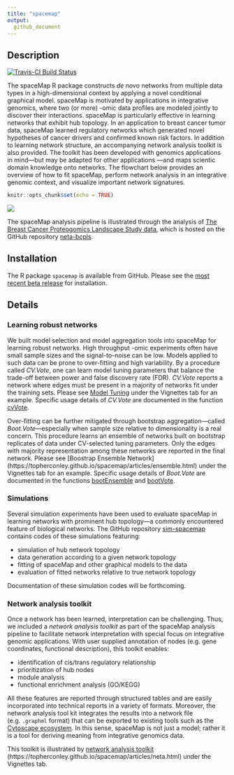 ```yaml
---
title: "spacemap"
output: 
  github_document
---
```


## Description

[![Travis-CI Build Status](https://travis-ci.org/topherconley/spacemap.svg?branch=master)](https://travis-ci.org/topherconley/spacemap)

The spaceMap R package constructs _de novo_ networks from multiple data types in a high-dimensional context by applying a novel conditional graphical model. spaceMap is motivated by applications in integrative genomics, where two (or more) -omic data profiles are modeled jointly to discover their interactions. spaceMap is particularly effective in learning networks that exhibit hub topology. In an application to breast cancer tumor data, spaceMap learned regulatory networks which generated novel hypotheses of cancer drivers and confirmed known risk factors. In addition to learning network structure, an accompanying network analysis toolkit is also provided. The toolkit has been developed with genomics applications in mind---but may be adapted for other applications ---and maps scientic domain knowledge onto networks. The flowchart below provides an overview of how to fit spaceMap, perform network analysis in an integrative genomic context, and visualize important network signatures. 

```r
knitr::opts_chunk$set(echo = TRUE)
```

![](figures/flow-chart-4.png)

The spaceMap analysis pipeline is illustrated  through the analysis of [The Breast Cancer Proteogomics Landscape Study data](https://cptac-data-portal.georgetown.edu/cptac/s/S029), which is hosted on the GitHub repository [neta-bcpls](https://topherconley.github.io/neta-bcpls/). 


## Installation

The R package `spacemap` is available from GitHub. Please see the [most recent beta release](https://topherconley.github.io/spacemap/installation.html) for installation. 


## Details 

### Learning robust networks

We built model selection and model aggregation tools into spaceMap for learning robust networks.  High throughput -omic experiments often have small sample sizes and the signal-to-noise can be low.  Models applied to such data can be prone to over-fitting and high variability. By a procedure called *CV.Vote*, one can learn model tuning parameters that balance the trade-off between power and false discovery rate (FDR). *CV.Vote* reports a network where edges must be present in a majority of networks fit under the training sets. Please see [Model Tuning](https://topherconley.github.io/spacemap/articles/tuning.html) under the Vignettes tab for an example. Specific usage details of *CV.Vote* are documented in the function [cvVote](https://topherconley.github.io/spacemap/reference/cvVote.html). 

Over-fitting can be further mitigated through bootstrap aggregation---called *Boot.Vote*---especially when sample size relative to dimensionality is a real concern. This procedure learns an ensemble of networks built on bootstrap replicates of data under CV-selected tuning parameters. Only the edges with majority representation among these networks are reported in the final network. Please see [Boostrap Ensemble Network] (https://topherconley.github.io/spacemap/articles/ensemble.html) under the Vignettes tab for an example.
Specific usage details of *Boot.Vote* are documented in the functions [bootEnsemble](https://topherconley.github.io/spacemap/reference/bootEnsemble.html) and [bootVote](https://topherconley.github.io/spacemap/reference/bootVote.html). 

### Simulations

Several simulation experiments have been used to evaluate spaceMap in learning networks with prominent hub topology---a commonly encountered feature of biological networks. The GitHub repository [sim-spacemap](https://github.com/topherconley/sim-spacemap) contains codes of these simulations featuring: 

- simulation of hub network topology
- data generation according to a given network topology
- fitting of spaceMap and other graphical models to the data
- evaluation of fitted networks relative to true network topology

Documentation of these simulation codes will be forthcoming.

### Network analysis toolkit

Once a network has been learned, interpretation can be challenging. Thus, we included a _network analysis toolkit_ as part of the spaceMap analysis pipeline to facilitate network interpretation with special focus on integrative genomic applications. With user supplied annotation of nodes (e.g. gene coordinates, functional description), this toolkit enables:

- identification of cis/trans regulatory relationship
- prioritization of hub nodes 
- module analysis
- functional enrichment analysis (GO/KEGG)

All these features  are reported through structured tables and are easily incorporated into technical reports in a variety of formats. Moreover, the network analysis tool kit integrates the results into a network file (e.g. `.graphml` format) that can be exported  to existing tools such as the [Cytoscape ecosystem](http://www.cytoscape.org/what_is_cytoscape.html). In this sense, spaceMap is not just a model; rather it is a tool for deriving meaning from integrative genomics data. 

This toolkit is illustrated by [network analysis toolkit] (https://topherconley.github.io/spacemap/articles/neta.html) under the Vignettes tab.





